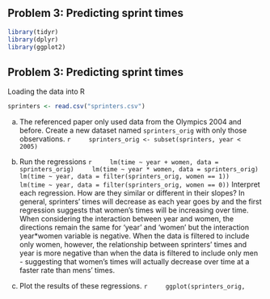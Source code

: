 ## Problem 3: Predicting sprint times

```r
library(tidyr)
library(dplyr)
library(ggplot2)
```
## Problem 3: Predicting sprint times

Loading the data into R
```r
sprinters <- read.csv("sprinters.csv")
```

a. The referenced paper only used data from the Olympics 2004 and before. Create a new dataset named `sprinters_orig` with only those observations.
    ```r
    sprinters_orig <- subset(sprinters, year < 2005)
    ```

b. Run the regressions
    ```r
    lm(time ~ year + women, data = sprinters_orig)
    lm(time ~ year * women, data = sprinters_orig)
    lm(time ~ year, data = filter(sprinters_orig, women == 1))
    lm(time ~ year, data = filter(sprinters_orig, women == 0))
    ```
    Interpret each regression. How are they similar or different in their 
    slopes?
      In general, sprinters' times will decrease as each year goes by and the first regression suggests that women's times        will be increasing over time. When considering the interaction between year and women, the directions remain the same
      for 'year' and 'women' but the interaction year*women variable is negative. When the data is filtered to include only
      women, however, the relationship between sprinters' times and year is more negative than when the data is filtered
      to include only men - suggesting that women's times will actually decrease over time at a faster rate than mens'
      times.

c. Plot the results of these regressions.
    ``` r
    ggplot(sprinters_orig,
    ```
